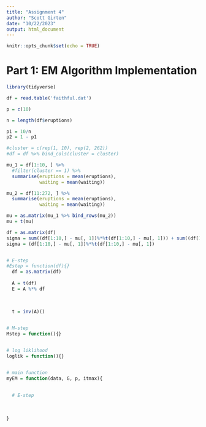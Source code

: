 ```yaml
---
title: "Assignment 4"
author: "Scott Girten"
date: "10/22/2023"
output: html_document
---
```


```r
knitr::opts_chunk$set(echo = TRUE)
```

# Part 1: EM Algorithm Implementation

```r
library(tidyverse)

df = read.table('faithful.dat')

p = c(10)

n = length(df$eruptions)

p1 = 10/n
p2 = 1 - p1

#cluster = c(rep(1, 10), rep(2, 262))
#df = df %>% bind_cols(cluster = cluster)

mu_1 = df[1:10, ] %>%
  #filter(cluster == 1) %>%  
  summarise(eruptions = mean(eruptions),
            waiting = mean(waiting))

mu_2 = df[11:272, ] %>%
  summarise(eruptions = mean(eruptions),
            waiting = mean(waiting))

mu = as.matrix(mu_1 %>% bind_rows(mu_2))
mu = t(mu)

df = as.matrix(df)  
sigma = sum((df[1:10,] - mu[, 1])%*%t(df[1:10,] - mu[, 1])) + sum((df[11:272,] - mu[, 2])%*%t(df[11:272,] - mu[, 2]))
sigma = (df[1:10,] - mu[, 1])%*%t(df[1:10,] - mu[, 1])


# E-step
#Estep = function(df){}
  df = as.matrix(df)
  
  A = t(df)
  E = A %*% df
  
  
  
  t = inv(A)()


# M-step
Mstep = function(){}


# log liklihood
loglik = function(){}


# main function
myEM = function(data, G, p, itmax){
  
  
  # E-step
  
  
  
}

```

